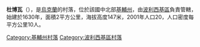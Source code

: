 {{Unreferenced|time=2017-12-27T12:45:55+00:00}}
{{coord|51|7|54|N|29|39|56|E|scale:30000|display=title}}

'''杜博瓦'''（{{lang-uk|Дубова}}），是[[烏克蘭|烏克蘭]]的村落，位於該國中北部[[基輔州|基輔州]]，由[[波利西基區|波利西基區]]負責管轄，始建於1630年，面積2平方公里，海拔高度147米，2001年人口20，人口密度每平方公里10人。

{{DEFAULTSORT:Дубова}}
[[Category:基輔州村落|Category:基輔州村落]]
[[Category:波利西基區村落|Category:波利西基區村落]]


{{Kiev-geo-stub}}